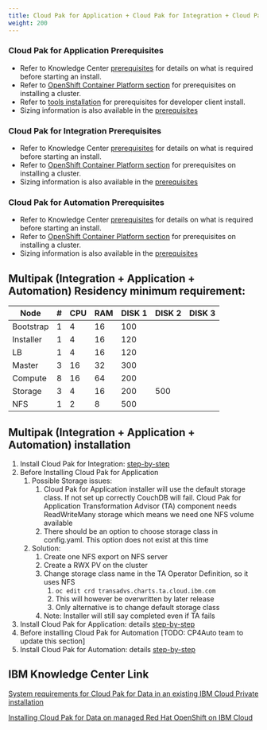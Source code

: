 ```yaml
---
title: Cloud Pak for Application + Cloud Pak for Integration + Cloud Pak for Automation  Prerequisites
weight: 200
---
```


### Cloud Pak for Application Prerequisites
* Refer to Knowledge Center [prerequisites](https://www.ibm.com/support/knowledgecenter/SSCSJL_4.x/install-prerequisites.html) for details on what is required before starting an install.
* Refer to [OpenShift Container Platform section](../../ocp/prerequisites/) for prerequisites on installing a cluster.
* Refer to [tools installation](../../cp4a_install_dev_tools_mac/) for prerequisites for developer client install.
* Sizing information is also available in the [prerequisites](https://www.ibm.com/support/knowledgecenter/SSCSJL_4.x/install-prerequisites.html)

### Cloud Pak for Integration Prerequisites
* Refer to Knowledge Center [prerequisites](https://www.ibm.com/support/knowledgecenter/SSGT7J_19.4/install/sysreqs.html) for details on what is required before starting an install.
* Refer to [OpenShift Container Platform section](../../ocp/prerequisites/) for prerequisites on installing a cluster.
* Sizing information is also available in the [prerequisites](https://www.ibm.com/support/knowledgecenter/SSGT7J_19.4/install/sysreqs.html)


### Cloud Pak for Automation Prerequisites
* Refer to Knowledge Center [prerequisites](https://supportcontent.ibm.com/support/pages/ibm-cloud-pak-automation-detailed-system-requirements) for details on what is required before starting an install.
* Refer to [OpenShift Container Platform section](../../ocp/prerequisites/) for prerequisites on installing a cluster.
* Sizing information is also available in the [prerequisites](https://www.ibm.com/support/knowledgecenter/SSYHZ8_19.0.x/welcome/kc_welcome_dba_distrib.html)


## Multipak (Integration + Application + Automation) Residency minimum requirement:
| Node | # | CPU | RAM | DISK 1 | DISK 2 | DISK 3 |
|------------|---|----|----|------|------|------|
| Bootstrap | 1 | 4 | 16 | 100 |  | |
| Installer | 1 | 4 | 16 | 120 | |  |
| LB | 1 | 4 | 16 |120 | | |
| Master | 3 | 16 | 32 | 300 | | |
| Compute | 8 | 16 | 64 | 200|  |  |
| Storage | 3 | 4 | 16 | 200 | 500 |  |
| NFS | 1 | 2 | 8 | 500 |  |  |

## Multipak (Integration + Application + Automation) installation
1. Install Cloud Pak for Integration: [step-by-step](../integration/introduction)
2. Before Installing Cloud Pak for Application
    1. Possible Storage issues: 
        1. Cloud Pak for Application installer will use the default storage class. If not set up correctly CouchDB will fail.
  Cloud Pak for Application Transformation Advisor (TA) component needs ReadWriteMany storage which means we need one NFS volume available
        2. There should be an option to choose storage class in config.yaml. This option does not exist at this time
    2. Solution:
        1. Create one NFS export on NFS server
        2. Create a  RWX PV on the cluster
        3. Change storage class name in the TA Operator Definition, so it uses NFS
            1. ``` oc edit crd transadvs.charts.ta.cloud.ibm.com ```
            2. This will however be overwritten by later release
            3. Only alternative is to change default storage class
        6. Note: Installer will still say completed even if TA fails
3. Install Cloud Pak for Application: details [step-by-step](../application/introduction)
4. Before installing Cloud Pak for Automation  [TODO: CP4Auto team to update this section]
5. Install Cloud Pak for Automation: details [step-by-step](../automation/introduction)

## IBM Knowledge Center Link

   
   [System requirements for Cloud Pak for Data in an existing IBM Cloud Private installation](https://www.ibm.com/support/knowledgecenter/en/SSQNUZ_2.1.0/com.ibm.icpdata.doc/zen/install/reqs-exist-icp-inst.html)
   
   [Installing Cloud Pak for Data on managed Red Hat OpenShift on IBM Cloud](https://www.ibm.com/support/knowledgecenter/en/SSQNUZ_2.1.0/com.ibm.icpdata.doc/zen/install/openshift-softlayer.html)
